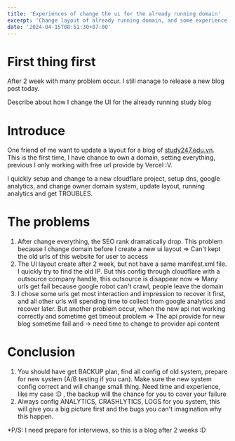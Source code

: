 ```yaml
---
title: 'Experiences of change the ui for the already running domain'
excerpt: 'Change layout of already running domain, and some experience from it'
date: '2024-04-15T08:51:30+07:00'
---
```


# First thing first

After 2 week with many problem occur. I still manage to release a new blog post today.

Describe about how I change the UI for the already running study blog

# Introduce

One friend of me want to update a layout for a blog of [study247.edu.vn](https://www.study247.edu.vn/hoi-dap/giai-bai-toan-bang-cach-lap-phuong-trinh-hoac-he-phuong-trinh-de-tri-an-khach-hang-va-kich-cau-t-a1dn2gc0z0). This is the first time, I have chance to own a domain, setting everything, previous I only working with free url provide by Vercel :V.

I quickly setup and change to a new cloudflare project, setup dns, google analytics, and change owner domain system, update layout, running analytics and get TROUBLES.

# The problems

1. After change everything, the SEO rank dramatically drop. This problem because I change domain before I create a new ui layout => Can't kept the old urls of this website for user to access
2. The UI layout create after 2 week, but not have a same manifest.xml file. I quickly try to find the old IP. But this config through cloudflare with a outsource company handle, this outsource is disappear now => Many urls get fail because google robot can't crawl, people leave the domain
3. I chose some urls get most interaction and impression to recover it first, and all other urls will spending time to collect from google analytics and recover later. But another problem occur, when the new api not working correctly and sometime get timeout problem => The api provide for new blog sometime fail and -> need time to change to provider api content

# Conclusion

1. You should have get BACKUP plan, find all config of old system, prepare for new system (A/B testing if you can). Make sure the new system config correct and will change small thing. Need time and experience, like my case :D , the backup will the chance for you to cover your failure
2. Always config ANALYTICS, CRASHLYTICS, LOGS for you system, this will give you a big picture first and the bugs you can't imagination why this happen.

\*P/S: I need prepare for interviews, so this is a blog after 2 weeks :D
